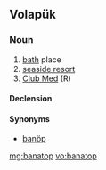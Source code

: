 ==Volapük==

===Noun===
{{vo-noun}}

# [[bath]] place
# [[seaside resort]]
# [[Club Med]] (R)

====Declension====
{{vo-decl-noun}}

====Synonyms====
* [[banöp]]

[[mg:banatop]]
[[vo:banatop]]